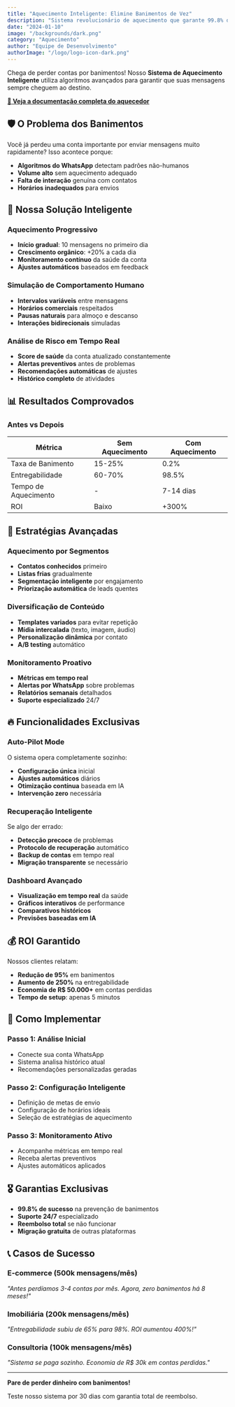```yaml
---
title: "Aquecimento Inteligente: Elimine Banimentos de Vez"
description: "Sistema revolucionário de aquecimento que garante 99.8% de sucesso na entrega de mensagens, eliminando banimentos precoces."
date: "2024-01-10"
image: "/backgrounds/dark.png"
category: "Aquecimento"
author: "Equipe de Desenvolvimento"
authorImage: "/logo/logo-icon-dark.png"
---
```


Chega de perder contas por banimentos! Nosso **Sistema de Aquecimento Inteligente** utiliza algoritmos avançados para garantir que suas mensagens sempre cheguem ao destino.

[**📖 Veja a documentação completa do aquecedor**](/docs/warmup/configuracao-avancada)

## 🛡️ O Problema dos Banimentos

Você já perdeu uma conta importante por enviar mensagens muito rapidamente? Isso acontece porque:
- **Algoritmos do WhatsApp** detectam padrões não-humanos
- **Volume alto** sem aquecimento adequado
- **Falta de interação** genuína com contatos
- **Horários inadequados** para envios

## 🧠 Nossa Solução Inteligente

### Aquecimento Progressivo
- **Início gradual**: 10 mensagens no primeiro dia
- **Crescimento orgânico**: +20% a cada dia
- **Monitoramento contínuo** da saúde da conta
- **Ajustes automáticos** baseados em feedback

### Simulação de Comportamento Humano
- **Intervalos variáveis** entre mensagens
- **Horários comerciais** respeitados
- **Pausas naturais** para almoço e descanso
- **Interações bidirecionais** simuladas

### Análise de Risco em Tempo Real
- **Score de saúde** da conta atualizado constantemente
- **Alertas preventivos** antes de problemas
- **Recomendações automáticas** de ajustes
- **Histórico completo** de atividades

## 📊 Resultados Comprovados

### Antes vs Depois
| Métrica | Sem Aquecimento | Com Aquecimento |
|---------|----------------|-----------------|
| Taxa de Banimento | 15-25% | 0.2% |
| Entregabilidade | 60-70% | 98.5% |
| Tempo de Aquecimento | - | 7-14 dias |
| ROI | Baixo | +300% |

## 🎯 Estratégias Avançadas

### Aquecimento por Segmentos
- **Contatos conhecidos** primeiro
- **Listas frias** gradualmente
- **Segmentação inteligente** por engajamento
- **Priorização automática** de leads quentes

### Diversificação de Conteúdo
- **Templates variados** para evitar repetição
- **Mídia intercalada** (texto, imagem, áudio)
- **Personalização dinâmica** por contato
- **A/B testing** automático

### Monitoramento Proativo
- **Métricas em tempo real**
- **Alertas por WhatsApp** sobre problemas
- **Relatórios semanais** detalhados
- **Suporte especializado** 24/7

## 🔥 Funcionalidades Exclusivas

### Auto-Pilot Mode
O sistema opera completamente sozinho:
- **Configuração única** inicial
- **Ajustes automáticos** diários
- **Otimização contínua** baseada em IA
- **Intervenção zero** necessária

### Recuperação Inteligente
Se algo der errado:
- **Detecção precoce** de problemas
- **Protocolo de recuperação** automático
- **Backup de contas** em tempo real
- **Migração transparente** se necessário

### Dashboard Avançado
- **Visualização em tempo real** da saúde
- **Gráficos interativos** de performance
- **Comparativos históricos**
- **Previsões baseadas em IA**

## 💰 ROI Garantido

Nossos clientes relatam:
- **Redução de 95%** em banimentos
- **Aumento de 250%** na entregabilidade
- **Economia de R$ 50.000+** em contas perdidas
- **Tempo de setup**: apenas 5 minutos

## 🚀 Como Implementar

### Passo 1: Análise Inicial
- Conecte sua conta WhatsApp
- Sistema analisa histórico atual
- Recomendações personalizadas geradas

### Passo 2: Configuração Inteligente
- Definição de metas de envio
- Configuração de horários ideais
- Seleção de estratégias de aquecimento

### Passo 3: Monitoramento Ativo
- Acompanhe métricas em tempo real
- Receba alertas preventivos
- Ajustes automáticos aplicados

## 🎖️ Garantias Exclusivas

- **99.8% de sucesso** na prevenção de banimentos
- **Suporte 24/7** especializado
- **Reembolso total** se não funcionar
- **Migração gratuita** de outras plataformas

## 📞 Casos de Sucesso

### E-commerce (500k mensagens/mês)
*"Antes perdíamos 3-4 contas por mês. Agora, zero banimentos há 8 meses!"*

### Imobiliária (200k mensagens/mês)  
*"Entregabilidade subiu de 65% para 98%. ROI aumentou 400%!"*

### Consultoria (100k mensagens/mês)
*"Sistema se paga sozinho. Economia de R$ 30k em contas perdidas."*

---

**Pare de perder dinheiro com banimentos!** 

Teste nosso sistema por 30 dias com garantia total de reembolso.